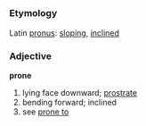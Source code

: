 =={{en}}==
===Etymology===
Latin [[pronus]]: [[sloping]], [[inclined]]
===Adjective===
'''prone'''
# lying face downward; [[prostrate]]
# bending forward; inclined
# see [[prone to]]